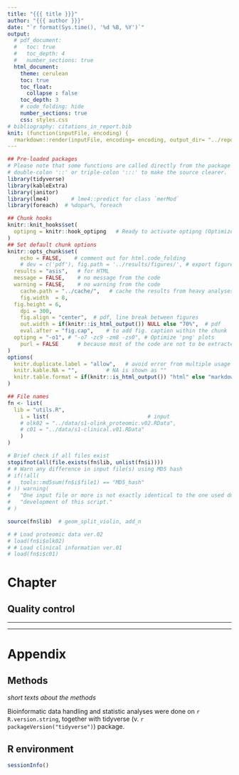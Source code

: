 ```yaml
---
title: "{{{ title }}}"
author: "{{{ author }}}"
date: "`r format(Sys.time(), '%d %B, %Y')`"
output:
  # pdf_document:
  #   toc: true
  #   toc_depth: 4
  #   number_sections: true
  html_document:
    theme: cerulean
    toc: true
    toc_float: 
      collapse : false
    toc_depth: 3
    # code_folding: hide
    number_sections: true
    css: styles.css
# bibliography: citations_in_report.bib
knit: (function(inputFile, encoding) {
  rmarkdown::render(inputFile, encoding= encoding, output_dir= "../reports") })
---
```


```r
## Pre-loaded packages
# Please note that some functions are called directly from the package using
# double-colon '::' or triple-colon ':::' to make the source clearer.
library(tidyverse)
library(kableExtra)
library(janitor)
library(lme4)       # lme4::predict for class `merMod`
library(foreach)  # %dopar%, foreach

## Chunk hooks
knitr::knit_hooks$set(
  optipng = knitr::hook_optipng   # Ready to activate optipng (Optimize PNG)
)
## Set default chunk options
knitr::opts_chunk$set(
	echo = FALSE,    # comment out for html.code_folding
	# dev = c('pdf'), fig.path = '../results/figures/', # export figures to pdf files
  results = "asis",   # for HTML
  message = FALSE,    # no message from the code
  warning = FALSE,    # no warning from the code
	cache.path = "../cache/",   # cache the results from heavy analyses
	fig.width  = 8,
  fig.height = 6,
	dpi = 300,
	fig.align = "center",  # pdf, line break between figures
	out.width = if(knitr::is_html_output()) NULL else "70%",  # pdf
	eval.after = "fig.cap",    # to add fig. caption within the chunk
  optipng = "-o1", # "-o7 -zc9 -zm8 -zs0", # Optimize 'png' plots
	purl = FALSE      # because most of the code are not to be extracted
)
options(
  knitr.duplicate.label = "allow",   # avoid error from multiple usage of child
  knitr.kable.NA = "",         # NA is shown as ""
  knitr.table.format = if(knitr::is_html_output()) "html" else "markdown"
)
```

```r
## File names
fn <- list(
  lib = "utils.R",
	i = list(                               # input
    # olk02 = "../data/s1-olink_proteomic.v02.RData", 
    # c01 = "../data/s1-clinical.v01.RData"
	)
)

# Brief check if all files exist
stopifnot(all(file.exists(fn$lib, unlist(fn$i))))
# # Warn any difference in input file(s) using MD5 hash
# if(!all(
#   tools::md5sum(fn$i$file1) == "MD5_hash"
# )) warning(
#   "One input file or more is not exactly identical to the one used during ",
#   "development of this script."
# )

source(fn$lib)  # geom_split_violin, add_n

# # Load proteomic data ver.02
# load(fn$i$olk02)
# # Load clinical information ver.01
# load(fn$i$c01)
```

# Chapter

## Quality control


----------------------------



----------------------------

# Appendix

## Methods

_short texts about the methods_

Bioinformatic data handling and statistic analyses were done on `r R.version.string`, 
together with tidyverse (v. `r packageVersion("tidyverse")`) package.

## R environment

```r
sessionInfo()
```
